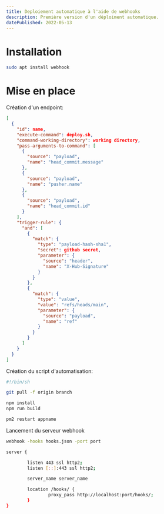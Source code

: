 ```yaml
---
title: Deploiement automatique à l'aide de webhooks 
description: Première version d'un déploiment automatique. 
datePublished: 2022-05-13
---
```


# Installation

```sh
sudo apt install webhook
```

# Mise en place

Création d'un endpoint:

```json /name/1#e /deploy.sh/ /working directory/ /github secret/ title="rules.json" 
[
  {
    "id": name, 
    "execute-command": deploy.sh, 
    "command-working-directory": working directory,
    "pass-arguments-to-command": [
      {
        "source": "payload",
        "name": "head_commit.message"
      },
      {
        "source": "payload",
        "name": "pusher.name"
      },
      {
        "source": "payload",
        "name": "head_commit.id"
      }
    ],
    "trigger-rule": {
      "and": [
        {
          "match": {
            "type": "payload-hash-sha1",
            "secret": github secret,
            "parameter": {
              "source": "header",
              "name": "X-Hub-Signature"
            }
          }
        },
        {
          "match": {
            "type": "value",
            "value": "refs/heads/main",
            "parameter": {
              "source": "payload",
              "name": "ref"
            }
          }
        }
      ]
    }
  }
]
```


Création du script d'automatisation:

```sh /branch/ /appname/ title="deploy.sh" 
#!/bin/sh

git pull -f origin branch

npm install
npm run build

pm2 restart appname
```

Lancement du serveur webhook

```sh /port/2
webhook -hooks hooks.json -port port
```

```sh /server_name/2 /port/ title="nging/site-enabled/server_name"
server {

        listen 443 ssl http2;
        listen [::]:443 ssl http2;

        server_name server_name 

        location /hooks/ {
                proxy_pass http://localhost:port/hooks/;
        }
}
```

